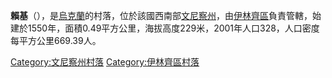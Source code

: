 {{coord|49|5|9|N|29|14|52|E|scale:30000|display=title}}

'''賴基'''（{{lang-uk|Райки}}），是[[烏克蘭|烏克蘭]]的村落，位於該國西南部[[文尼察州|文尼察州]]，由[[伊林齊區|伊林齊區]]負責管轄，始建於1550年，面積0.49平方公里，海拔高度229米，2001年人口328，人口密度每平方公里669.39人。

[[Category:文尼察州村落|Category:文尼察州村落]]
[[Category:伊林齊區村落|Category:伊林齊區村落]]


{{Vinnytsia-geo-stub}}